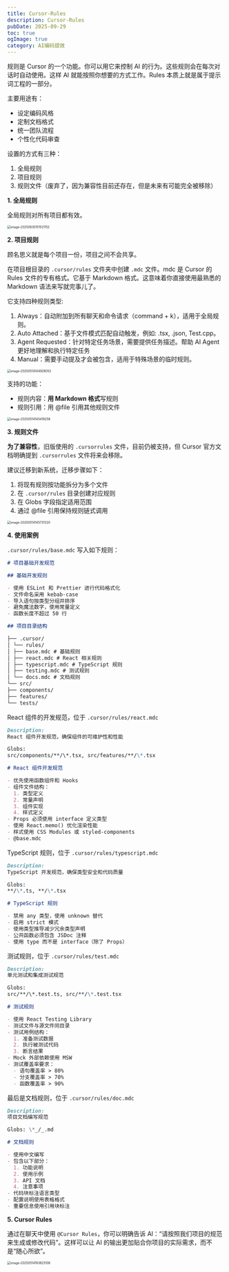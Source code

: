 ```yaml
---
title: Cursor-Rules
description: Cursor-Rules
pubDate: 2025-09-29
toc: true
ogImage: true
category: AI编码提效
---
```


规则是 Cursor 的一个功能。你可以用它来控制 AI 的行为。这些规则会在每次对话时自动使用。这样 AI 就能按照你想要的方式工作。Rules 本质上就是属于提示词工程的一部分。

主要用途有：

- 设定编码风格
- 定制文档格式
- 统一团队流程
- 个性化代码审查

设置的方式有三种：

1. 全局规则
2. 项目规则
3. 规则文件（废弃了，因为兼容性目前还存在，但是未来有可能完全被移除）

**1. 全局规则**

全局规则对所有项目都有效。

<img
  src="https://xiejie-typora.oss-cn-chengdu.aliyuncs.com/2025-06-30-071521.png"
  alt="image-20250630151521152"
  style="zoom:50%;"
/>

**2. 项目规则**

顾名思义就是每个项目一份，项目之间不会共享。

在项目根目录的 `.cursor/rules` 文件夹中创建 `.mdc` 文件。mdc 是 Cursor 的 Rules 文件的专有格式。它基于 Markdown 格式。这意味着你直接使用最熟悉的 Markdown 语法来写就完事儿了。

它支持四种规则类型:

1. Always：自动附加到所有聊天和命令请求（command + k），适用于全局规则。
2. Auto Attached：基于文件模式匹配自动触发，例如: .tsx, .json, Test.cpp。
3. Agent Requested：针对特定任务场景，需要提供任务描述。帮助 AI Agent 更好地理解和执行特定任务
4. Manual：需要手动提及才会被包含，适用于特殊场景的临时规则。

<img
  src="https://xiejie-typora.oss-cn-chengdu.aliyuncs.com/2025-05-14-064928.png"
  alt="image-20250514144928052"
  style="zoom:50%;"
/>

支持的功能：

- 规则内容：**用 Markdown 格式**写规则
- 规则引用：用 @file 引用其他规则文件

<img
  src="https://xiejie-typora.oss-cn-chengdu.aliyuncs.com/2025-05-14-065419.png"
  alt="image-20250514145419258"
  style="zoom:50%;"
/>

**3. 规则文件**

**为了兼容性**，旧版使用的 `.cursorrules` 文件，目前仍被支持，但 Cursor 官方文档明确提到 `.cursorrules` 文件将来会移除。

建议迁移到新系统，迁移步骤如下：

1. 将现有规则按功能拆分为多个文件
2. 在 `.cursor/rules` 目录创建对应规则
3. 在 Globs 字段指定适用范围
4. 通过 @file 引用保持规则链式调用

<img
  src="https://xiejie-typora.oss-cn-chengdu.aliyuncs.com/2025-05-14-065731.png"
  alt="image-20250514145731320"
  style="zoom:50%;"
/>

**4. 使用案例**

`.cursor/rules/base.mdc` 写入如下规则：

```markdown
# 项目基础开发规范

## 基础开发规则

- 使用 ESLint 和 Prettier 进行代码格式化
- 文件命名采用 kebab-case
- 导入语句按类型分组并排序
- 避免魔法数字，使用常量定义
- 函数长度不超过 50 行

## 项目目录结构

├── .cursor/
│ └── rules/
│ ├── base.mdc # 基础规则
│ ├── react.mdc # React 相关规则
│ ├── typescript.mdc # TypeScript 规则
│ ├── testing.mdc # 测试规则
│ └── docs.mdc # 文档规则
└── src/
├── components/
├── features/
└── tests/
```

React 组件的开发规范，位于 `.cursor/rules/react.mdc`

```markdown
Description:
React 组件开发规范，确保组件的可维护性和性能

Globs:
src/components/**/\*.tsx, src/features/**/\*.tsx

# React 组件开发规范

- 优先使用函数组件和 Hooks
- 组件文件结构：
  1. 类型定义
  2. 常量声明
  3. 组件实现
  4. 样式定义
- Props 必须使用 interface 定义类型
- 使用 React.memo() 优化渲染性能
- 样式使用 CSS Modules 或 styled-components
- @base.mdc
```

TypeScript 规则，位于 `.cursor/rules/typescript.mdc`

```markdown
Description:
TypeScript 开发规范，确保类型安全和代码质量

Globs:
**/\*.ts, **/\*.tsx

# TypeScript 规则

- 禁用 any 类型，使用 unknown 替代
- 启用 strict 模式
- 使用类型推导减少冗余类型声明
- 公共函数必须包含 JSDoc 注释
- 使用 type 而不是 interface（除了 Props）
```

测试规则，位于 `.cursor/rules/test.mdc`

```markdown
Description:
单元测试和集成测试规范

Globs:
src/**/\*.test.ts, src/**/\*.test.tsx

# 测试规则

- 使用 React Testing Library
- 测试文件与源文件同目录
- 测试用例结构：
  1. 准备测试数据
  2. 执行被测试代码
  3. 断言结果
- Mock 外部依赖使用 MSW
- 测试覆盖率要求：
  - 语句覆盖率 > 80%
  - 分支覆盖率 > 70%
  - 函数覆盖率 > 90%
```

最后是文档规则，位于 `.cursor/rules/doc.mdc`

```markdown
Description:
项目文档编写规范

Globs: \*_/_.md

# 文档规则

- 使用中文编写
- 包含以下部分：
  1. 功能说明
  2. 使用示例
  3. API 文档
  4. 注意事项
- 代码块标注语言类型
- 配置说明使用表格格式
- 重要信息使用引用块标注
```

**5. Cursor Rules**

通过在聊天中使用 `@Cursor Rules`，你可以明确告诉 AI：“请按照我们项目的规范来生成或修改代码”。这样可以让 AI 的输出更加贴合你项目的实际需求，而不是“随心所欲”。

<img
  src="https://xiejie-typora.oss-cn-chengdu.aliyuncs.com/2025-05-14-113825.png"
  alt="image-20250514193825108"
  style="zoom:50%;"
/>
